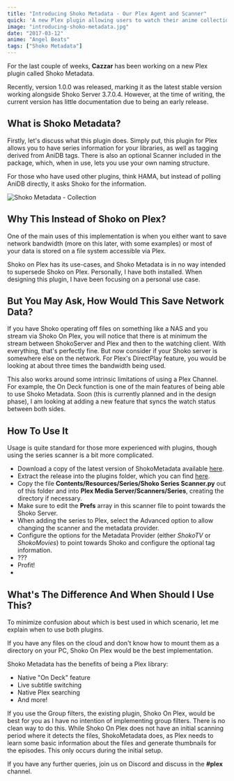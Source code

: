 ```yaml
---
title: "Introducing Shoko Metadata - Our Plex Agent and Scanner"
quick: 'A new Plex plugin allowing users to watch their anime collection within Plex.'
image: "introducing-shoko-metadata.jpg"
date: "2017-03-12"
anime: "Angel Beats"
tags: ["Shoko Metadata"]
---
```


For the last couple of weeks, **Cazzar** has been working on a new Plex plugin called Shoko Metadata.

Recently, version 1.0.0 was released, marking it as the latest stable version working alongside Shoko Server 3.7.0.4.
However, at the time of writing, the current version has little documentation due to being an early release.

## What is Shoko Metadata?

Firstly, let's discuss what this plugin does. Simply put, this plugin for Plex allows you to have series information for
your libraries, as well as tagging derived from AniDB tags. There is also an optional Scanner included in the package,
which, when in use, lets you use your own naming structure.

For those who have used other plugins, think HAMA, but instead of polling AniDB directly, it asks Shoko for the
information.

![Shoko Metadata - Collection](/images/blog/introducing-shoko-metadata-collection-view.jpg)

## Why This Instead of Shoko on Plex?

One of the main uses of this implementation is when you either want to save network bandwidth (more on this later, with
some examples) or most of your data is stored on a file system accessible via Plex.

Shoko on Plex has its use-cases, and Shoko Metadata is in no way intended to supersede Shoko on Plex. Personally, I have
both installed. When designing this plugin, I have been focusing on a personal use case.

## But You May Ask, How Would This Save Network Data?

If you have Shoko operating off files on something like a NAS and you stream via Shoko On Plex, you will notice that
there is at minimum the stream between ShokoServer and Plex and then to the watching client. With everything, that's
perfectly fine. But now consider if your Shoko server is somewhere else on the network. For Plex's DirectPlay feature,
you would be looking at about three times the bandwidth being used.

This also works around some intrinsic limitations of using a Plex Channel. For example, the On Deck function is one of
the main features of being able to use Shoko Metadata. Soon (this is currently planned and in the design phase), I am
looking at adding a new feature that syncs the watch status between both sides.

## How To Use It

Usage is quite standard for those more experienced with plugins, though using the series scanner is a bit more
complicated.

* Download a copy of the latest version of ShokoMetadata
  available [here](https://github.com/Cazzar/ShokoMetadata.bundle/releases).
* Extract the release into the plugins folder, which you can
  find [here](https://support.plex.tv/articles/201106098-how-do-i-find-the-plug-ins-folder/).
* Copy the file **Contents/Resources/Series/Shoko Series Scanner.py** out of this folder and into **Plex Media
  Server/Scanners/Series**, creating the directory if necessary.
* Make sure to edit the **Prefs** array in this scanner file to point towards the Shoko Server.
* When adding the series to Plex, select the Advanced option to allow changing the scanner and the metadata provider.
* Configure the options for the Metadata Provider (either _ShokoTV_ or _ShokoMovies_) to point towards Shoko and
  configure the optional tag information.
* ???
* Profit!
* 
## What's The Difference And When Should I Use This?

To minimize confusion about which is best used in which scenario, let me explain when to use both plugins.

If you have any files on the cloud and don't know how to mount them as a directory on your PC, Shoko On Plex would be
the best implementation.

Shoko Metadata has the benefits of being a Plex library:

* Native "On Deck" feature
* Live subtitle switching
* Native Plex searching
* And more!

If you use the Group filters, the existing plugin, Shoko On Plex, would be best for you as I have no intention of
implementing group filters. There is no clean way to do this. While Shoko On Plex does not have an initial scanning
period where it detects the files, ShokoMetadata does, as Plex needs to learn some basic information about the files and
generate thumbnails for the episodes. This only occurs during the initial setup.

If you have any further queries, join us on Discord and discuss in the **#plex** channel.

